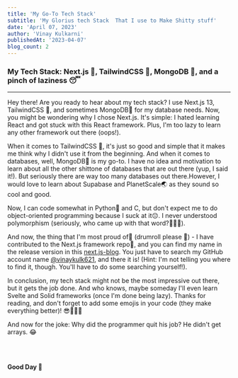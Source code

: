 ```yaml
---
title: 'My Go-To Tech Stack'
subtitle: 'My Glorius tech Stack  That I use to Make Shitty stuff'
date: 'April 07, 2023'
author: 'Vinay Kulkarni'
publishedAt: '2023-04-07'
blog_count: 2
---
```


### My Tech Stack: Next.js 🚀, TailwindCSS 💅, MongoDB 🍃, and a pinch of laziness 😴

---

Hey there! Are you ready to hear about my tech stack? I use Next.js 13, TailwindCSS 💅, and sometimes MongoDB🍃 for my database needs. Now, you might be wondering why I chose Next.js. It's simple: I hated learning React and got stuck with this React framework. Plus, I'm too lazy to learn any other framework out there (oops!).

When it comes to TailwindCSS 💅, it's just so good and simple that it makes me think why I didn't use it from the beginning. And when it comes to databases, well, MongoDB🍃 is my go-to. I have no idea and motivation to learn about all the other shittone of databases that are out there (yup, I said it!). But seriously there are way too many databases out there.However, I would love to learn about Supabase and PlanetScale🌏 as they sound so cool and good.

Now, I can code somewhat in Python🐍 and C, but don't expect me to do object-oriented programming because I suck at it😔. I never understood polymorphism (seriously, who came up with that word?🤦🏻‍♂️).

And now, the thing that I'm most proud of🥹 (drumroll please 🥁) - I have contributed to the Next.js framework repo🎊, and you can find my name in the release version in this [next.js-blog](https://nextjs.org/blog/next-13-3). You just have to search my GitHub account name [@vinaykulk621](https://github.com/vinaykulk621), and there it is! (Hint: I'm not telling you where to find it, though. You'll have to do some searching yourself!).

In conclusion, my tech stack might not be the most impressive out there, but it gets the job done. And who knows, maybe someday I'll even learn Svelte and Solid frameworks (once I'm done being lazy). Thanks for reading, and don't forget to add some emojis in your code (they make everything better)! 😎👨‍💻🚀

And now for the joke: Why did the programmer quit his job? He didn't get arrays. 😂

<br />
<br />

**Good Day 🐼**
